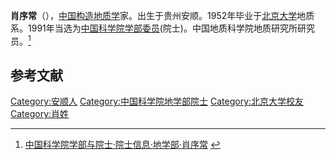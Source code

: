 
{{Expand|time=2012-03-29T01:57:58+00:00 }}
{{Infobox person
| 姓名     = 肖序常
| 图像     = 
| 图像替代 = 
| 图像说明 = 
| 出生日期 = 1930年10月12日
| 出生地   = 贵州安顺
| 死亡日期 = <!-- {{Death date and age|YYYY|MM|DD|YYYY|MM|DD}}（死亡在前，出生在后） -->
| 死亡地   = 
| 国籍       = {{PRC}}
| 籍贯       = 
| 别名     = 
| 知名于   = 
| 职业     = [[构造地质学|构造地质学]]家
| 母校 = [[北京大学|北京大学]]
}}

'''肖序常'''（{{bd|1930年|10月12日||}}），[[中国|中国]][[构造地质学|构造地质学]]家。出生于贵州安顺。1952年毕业于[[北京大学|北京大学]]地质系。1991年当选为[[中国科学院学部委员|中国科学院学部委员]](院士)。中国地质科学院地质研究所研究员。<ref>[http://sourcedb.cas.cn/sourcedb_ad_cas/zw2/ysxx/dxb/ 中国科学院学部与院士·院士信息·地学部·肖序常] {{webarchive|url=https://web.archive.org/web/20120426134225/http://sourcedb.cas.cn/sourcedb_ad_cas/zw2/ysxx/dxb/ |date=2012-04-26 }}</ref>

==参考文献==
{{reflist}}

{{中国科学院地学部院士}}

{{中国科学家小作品}}

[[Category:安顺人|Category:安顺人]]
[[Category:中国科学院地学部院士|Category:中国科学院地学部院士]]
[[Category:北京大学校友|Category:北京大学校友]]
[[Category:肖姓|Category:肖姓]]